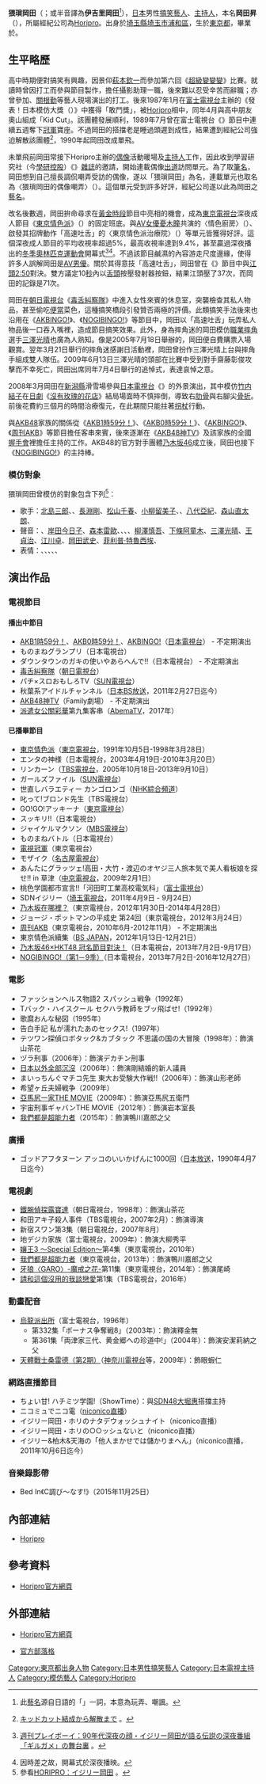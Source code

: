 {{藝人
|姓名 = 猥瑣岡田
|類型 = 男藝人
|圖片 =
|圖片尺寸 =
|圖片簡介 =
|本名 = 岡田 昇
|外文名 = イジリー岡田
|外文 = ja
|羅馬拼音 = Ijiri Okada
|英文名 =
|暱稱 =
|其他藝名 =
|國籍 = {{JPN}}
|出生日期 = {{birth date and age|1964|9|23}}
|出生地點 = {{JPN}}[[東京都|東京都]][[北區_(東京都)|北區]]
|逝世日期 =
|逝世地點 =
|職業 = [[搞笑藝人|搞笑藝人]]、[[主持人|主持人]]、[[演員|演員]]
|語言 = [[日語|日語]]
|教育程度 = {{link-ja|學校法人東放學園|学校法人東放学園|東放學園專門學校}}
|宗教信仰 =
|配偶 = 
|活躍年代 = 1987年迄今
|唱片公司 =
|經紀公司 = [[Horipro|Horipro]]
|網站 = http://www.horipro.co.jp/ijiriokada/
|相關團體 = {{link-ja|Ancon商事|アンコン商事}}
|獎項 =
}}

'''猥瑣岡田'''（{{jpn|j=イジリー岡田|hg=イジリーおかだ|rm=Ijirī Okada|f=y}}；或半音譯為'''伊吉里岡田'''<ref>此[[藝名|藝名]]源自日語的「{{lang|ja|イジリ}}」一詞，本意為玩弄、嘲諷。</ref>），[[日本|日本]]男性[[搞笑藝人|搞笑藝人]]、[[主持人|主持人]]，本名'''岡田昇'''（{{jp|j=岡田 昇|hg=おかだ のぼる|rm=Okada Noboru}}），所屬經紀公司為[[Horipro|Horipro]]。出身於[[埼玉縣|埼玉縣]][[埼玉市|埼玉市]][[浦和區|浦和區]]，生於[[東京都|東京都]]，畢業於{{link-ja|浦和實業學園中學高中|浦和実業学園中学校・高等学校|浦和實業學園高中}}。

== 生平略歷 ==
高中時期便對搞笑有興趣，因景仰[[萩本欽一|萩本欽一]]而參加第六回《[[超級變變變|超級變變變]]》比賽。就讀{{link-ja|學校法人東放學園|学校法人東放学園|東放學園專門學校}}時曾因打工而參與節目製作，擔任攝影助理一職，後來難以忍受辛苦而辭職；亦曾參加{{link-ja|小堺一機|小堺一機}}、[[關根勤|關根勤]]等藝人現場演出的打工。後來1987年1月在[[富士電視台|富士電視台]]主辦的《發表！日本模仿大獎（{{lang|ja|発表!日本ものまね大賞}}）》中獲得「敢鬥獎」，被[[Horipro|Horipro]]相中，同年4月與高中朋友奧山組成「Kid Cut」。該團體發展順利，1989年7月曾在富士電視台《{{link-ja|ParadiseGoGo!!|パラダイスGoGo!!}}》節目中連續五週奪下[[冠軍|冠軍]]寶座。不過岡田的搭擋老是睡過頭遲到成性，結果遭到經紀公司強迫解散該團體<ref>{{ja}}[http://www014.upp.so-net.ne.jp/nitosan/iromon3/019/kaisan.html キッドカット結成から解散まで] {{Wayback|url=http://www014.upp.so-net.ne.jp/nitosan/iromon3/019/kaisan.html |date=20210126151923 }}。</ref>，1990年起岡田改成單飛。

未單飛前岡田常接下Horipro主辦的[[日本偶像|偶像]]活動暖場及[[主持人|主持人]]工作，因此收到學習研究社（今[[學研控股|學研控股]]）《{{link-ja|Momoco|Momoco}}》[[雜誌|雜誌]]的邀請，開始連載偶像[[初演|出道]]訪問單元。為了取[[筆名|筆名]]，岡田想到自己擅長調侃嘲弄受訪的偶像，遂以「猥瑣岡田」為名，連載單元也取名為〈猥瑣岡田的偶像嘲弄〉（{{lang|ja|イジリー岡田のアイドルいじり}}）。這個單元受到許多好評，經紀公司遂以此為岡田之[[藝名|藝名]]。

改名後數週，岡田拚命尋求在[[黃金時段|黃金時段]]節目中亮相的機會，成為[[東京電視台|東京電視台]]深夜成人節目《[[東京情色派|東京情色派]]》（{{lang|ja|ギルガメッシュないと}}）的固定班底。與[[AV女優|AV女優]][[憂木瞳|憂木瞳]]共演的〈情色廚房〉（{{lang|ja|夜食バンザイ}}）、啟發其招牌動作「高速吐舌」的〈東京情色派治療院〉（{{lang|ja|ギルガメ治療院}}）等單元皆獲得好評。這個深夜成人節目的平均收視率超過5%，最高收視率達到9.4%，甚至贏過深夜播出的[[冬季奧林匹克運動會|冬季奧林匹克運動會]]開幕式<ref>{{ja}}[http://wpb.shueisha.co.jp/2011/02/09/2558/ 週刊プレイボーイ：90年代深夜の顔・イジリー岡田が語る伝説の深夜番組「ギルガメ」の舞台裏] {{Wayback|url=http://wpb.shueisha.co.jp/2011/02/09/2558/ |date=20170721050958 }}。</ref><ref>因時差之故，開幕式於深夜播映。</ref>。不過該節目鹹濕的內容游走尺度邊緣，使得許多人誤解岡田是[[AV男優|AV男優]]。關於其得意技「高速吐舌」，岡田曾在《{{link-ja|加油！小江Pin|がんばれ!エガちゃんピン}}》節目中與[[江頭2:50|江頭2:50]]對決。雙方議定10[[秒|秒]]內以[[舌頭|舌頭]]按壓發射器按鈕，結果江頭壓了37次，而岡田的記錄是71次。

岡田在[[朝日電視台|朝日電視台]]《[[毒舌糾察隊|毒舌糾察隊]]》中進入女性來賓的休息室，突襲檢查其私人物品，甚至偷吃[[便當|便當]]菜色，這種搞笑橋段引發贊否兩極的評價。此類搞笑手法後來也沿用在《[[AKBINGO!|AKBINGO!]]》、《[[NOGIBINGO!|NOGIBINGO!]]》等節目中，岡田以「高速吐舌」玩弄私人物品後一口吞入嘴裡，造成節目搞笑效果。此外，身為摔角迷的岡田模仿[[職業摔角|職業摔角]]選手[[三澤光晴|三澤光晴]]也廣為人熟知。像是2005年7月18日舉辦的{{link-ja|Pro-Wrestling Noah東京巨蛋大會|プロレスリング・ノア 東京ドーム大会}}，岡田便自費購票入場觀賞。翌年3月21日{{link-ja|全日本摔角|全日本プロレス}}舉行的摔角迷感謝日活動裡，岡田曾扮作三澤光晴上台與摔角手{{link-ja|小島聰|小島聡}}組成雙人隊伍。2009年6月13日三澤光晴的頭部在比賽中受到對手齋藤彰俊攻擊而不幸死亡，岡田出席同年7月4日舉行的追悼式，表達哀悼之意。

2008年3月岡田在[[新潟縣|新潟縣]]滑雪場參與[[日本電視台|日本電視台]]《{{link-ja|模仿Battle|ものまねバトル|模仿Battle47!一模一樣軍團大集合全新段子春祭}}》的外景演出，其中模仿[[竹内結子|竹内結子]]在[[日本电视剧|日劇]]《[[沒有玫瑰的花店|沒有玫瑰的花店]]》結局場面時不慎摔倒，導致右[[肋骨|肋骨]]與右腳尖[[骨折|骨折]]。前後花費約三個月的時間治療復元，在此期間只能拄著[[拐杖|拐杖]]行動。

與[[AKB48|AKB48]]家族的關係從《[[AKB1時59分！|AKB1時59分！]]》、《[[AKB0時59分！|AKB0時59分！]]》、《[[AKBINGO!|AKBINGO!]]》、《[[周刊AKB|周刊AKB]]》等節目擔任客串來賓，後來逐漸在《[[AKB48神TV|AKB48神TV]]》及該家族的全國[[握手會|握手會]]裡擔任主持的工作。AKB48的官方對手團體[[乃木坂46|乃木坂46]]成立後，岡田也接下《[[NOGIBINGO!|NOGIBINGO!]]》的主持棒。

=== 模仿對象 ===
猥瑣岡田曾模仿的對象包含下列<ref>參看{{ja}}[http://www.horipro.co.jp/ijiriokada/ HORIPRO：イジリー岡田] {{Wayback|url=http://www.horipro.co.jp/ijiriokada/ |date=20210116154037 }}。</ref>：
* 歌手：[[北島三郎|北島三郎]]、{{link-ja|佐藤宗幸|さとう宗幸}}、[[長淵剛|長淵剛]]、[[松山千春|松山千春]]、[[小柳留美子|小柳留美子]]、{{link-ja|泉谷茂|泉谷しげる}}、[[八代亞紀|八代亞紀]]、[[森山直太朗|森山直太朗]]、{{link-ja|堀江淳|堀江淳}}
* 聲音：{{link-ja|廣川太一郎|広川太一郎}}、[[岸田今日子|岸田今日子]]、[[森本雷歐|森本雷歐]]、{{link-ja|常田富士男|常田富士男}}、{{link-ja|古谷一行|古谷一行}}、{{link-ja|楠田枝里子|楠田枝里子}}、[[柳澤慎吾|柳澤慎吾]]、[[下條阿童木|下條阿童木]]、[[三澤光晴|三澤光晴]]、[[王貞治|王貞治]]、[[江川卓|江川卓]]、[[岡田武史|岡田武史]]、[[菲利普·特魯西埃|菲利普·特魯西埃]]、{{link-ja|小出義雄|小出義雄}}
* 表情：{{link-ja|名古屋章|名古屋章}}、{{link-ja|石立鐵男|石立鉄男}}、{{link-ja|坂上二郎|坂上二郎}}、{{link-ja|草野仁|草野仁}}、{{link-ja|渡邊篤史|渡辺篤史}}、{{link-ja|綾小路君麻呂|綾小路きみまろ}}

== 演出作品 ==
=== 電視節目 ===
==== 播出中節目 ====
* [[AKB1時59分！|AKB1時59分！]]、[[AKB0時59分！|AKB0時59分！]]、[[AKBINGO!|AKBINGO!]]（[[日本電視台|日本電視台]]） - 不定期演出
* ものまねグランプリ（日本電視台）
* ダウンタウンのガキの使いやあらへんで!!（日本電視台） - 不定期演出
* [[毒舌糾察隊|毒舌糾察隊]]（[[朝日電視台|朝日電視台]]）
* パチ×スロおもしろTV（[[SUN電視台|SUN電視台]]）
* 秋葉系アイドルチャンネル（[[日本BS放送|日本BS放送]]，2011年2月27日迄今）
* [[AKB48神TV|AKB48神TV]]（Family劇場） - 不定期演出
* [[派遣女公關彩華|派遣女公關彩華]]第九集客串（[[AbemaTV|AbemaTV]]，2017年）

==== 已播畢節目 ====
* [[東京情色派|東京情色派]]（[[東京電視台|東京電視台]]，1991年10月5日-1998年3月28日）
* エンタの神様（日本電視台，2003年4月19日-2010年3月20日）
* リンカーン（[[TBS電視台|TBS電視台]]，2005年10月18日-2013年9月10日）
* ガールズファイル（[[SUN電視台|SUN電視台]]）
* 世直しバラエティー カンゴロンゴ（[[NHK綜合頻道|NHK綜合頻道]]）
* 叱って!ブロンド先生（TBS電視台）
* GO!GO!アッキーナ（[[東京電視台|東京電視台]]）
* スッキリ!!（日本電視台）
* ジャイケルマクソン（[[MBS電視台|MBS電視台]]）
* ものまねバトル（日本電視台）
* [[電視冠軍|電視冠軍]]（東京電視台）
* モザイク（[[名古屋電視台|名古屋電視台]]）
* あんたにグラッツェ!高田・大竹・渡辺のオヤジ三人旅本気で美人看板娘を探せ!! in 草津（[[中京電視台|中京電視台]]，2009年2月1日）
* 桃色学園都市宣言!!「河田町工業高校電気科」（[[富士電視台|富士電視台]]）
* SDNイジリー（[[埼玉電視台|埼玉電視台]]，2011年4月9日 - 9月24日）
* [[乃木坂在哪裡？|乃木坂在哪裡？]]（東京電視台，2012年1月30日-2014年4月28日）
* ジョージ・ポットマンの平成史 第24回（東京電視台，2012年3月24日）
* [[周刊AKB|周刊AKB]]（東京電視台，2010年6月-2012年11月） - 不定期演出
* 東京情色派續集（[[BS_JAPAN|BS JAPAN]]，2012年1月13日-12月21日）
* [[乃木坂46×HKT48_冠名節目對決！|乃木坂46×HKT48 冠名節目對決！]]（日本電視台，2013年7月2日-9月17日）
* [[NOGIBINGO!|NOGIBINGO!（第1－9季）]]（日本電視台，2013年7月2日-2016年12月27日）

=== 電影 ===
* ファッションヘルス物語2 スパッシュ戦争（1992年）
* Tバック・ハイスクール セクハラ教師をブッ飛ばせ!（1992年）
* 歌麿おんな秘図（1995年）
* 告白手記 私が濡れたあのセックス!（1997年）
* テツワン探偵ロボタック&カブタック 不思議の国の大冒険（1998年）：飾演山茶花
* ヅラ刑事（2006年）：飾演デカチン刑事
* [[日本以外全部沉沒#電影版|日本以外全部沉沒]]（2006年）：飾演剛結婚的新人議員
* まいっちんぐマチコ先生 東大お受験大作戦!!（2006年）：飾演山形老師
* 希望ヶ丘夫婦戦争（2009年）
* [[亞馬尻一家|亞馬尻一家THE MOVIE]]（2009年）：飾演亞馬尻五衛門
* 宇宙刑事ギャバンTHE MOVIE（2012年）：飾演岩本室長
* [[我們都是超能力者#電影版|我們都是超能力者]]（2015年）：飾演鴨川嘉郎之父

=== 廣播 ===
* ゴッドアフタヌーン アッコのいいかげんに1000回（[[日本放送|日本放送]]，1990年4月7日迄今）

=== 電視劇 ===
* [[鐵腕偵探露寶達|鐵腕偵探露寶達]]（朝日電視台，1998年）：飾演山茶花
* 和田アキ子殺人事件（TBS電視台，2007年2月）：飾演導演
* 新宿スワン第3集（朝日電視台，2007年8月）
* 地デジカ家族（富士電視台，2009年）：飾演大柳秀平
* [[孃王#孃王~Special_Edition~|孃王3 〜Special Edition〜]]第4集（東京電視台，2010年）
* [[我們都是超能力者#電視劇出演列表|我們都是超能力者]]（東京電視台，2013年）：飾演鴨川嘉郎之父
* [[牙狼〈GARO〉-魔戒之花-|牙狼〈GARO〉-魔戒之花-]]第11集（東京電視台，2014年）：飾演尾崎
* [[請和這個沒用的我談戀愛#連續劇|請和這個沒用的我談戀愛]]第1集（TBS電視台，2016年）

=== 動畫配音 ===
* [[烏龍派出所#電視動畫|烏龍派出所]]（富士電視台，1996年）
** 第332集「ボーナス争奪戦8」（2003年）：飾演釋金無
** 第361集「両津家三代、黄金郷への珍道中!」（2004年）：飾演安潔莉納之父
* [[天体战士桑雷德#动画|天體戰士桑雷德（第2期）]]（[[神奈川電視台|神奈川電視台]]等，2009年）：飾眼蝦仁

=== 網路直播節目 ===
* ちょい甘! ハチミツ学園!（ShowTime）：與[[SDN48|SDN48]][[大堀惠|大堀惠]]搭擋主持
* ニコミュでニコ電（[[niconico動畫#niconico直播（ニコニコ生放送）|niconico直播]]）
* イジリー岡田・ホリの​ナタデウォッシュナイト（niconico直播）
* イジリー岡田・ホリの​○○ッシュないと（niconico直播）
* イジリー&柏木&天海の「他人まかせでは儲かりまへん」（niconico直播，2011年10月6日迄今）

=== 音樂錄影帶 ===
* Bed In《C調び～なす!》（2015年11月25日）

== 內部連結 ==
* [[Horipro|Horipro]]

== 參考資料 ==
* {{ja}}[http://www.horipro.co.jp/ijiriokada/ Horipro官方網頁] {{Wayback|url=http://www.horipro.co.jp/ijiriokada/ |date=20210116154037 }}
{{reflist}}

== 外部連結 ==
* {{ja}}[http://www.horipro.co.jp/ijiriokada/ Horipro官方網頁] {{Wayback|url=http://www.horipro.co.jp/ijiriokada/ |date=20210116154037 }}
* {{ja}}[http://ijilyrider.at.webry.info/ 官方部落格] {{Wayback|url=http://ijilyrider.at.webry.info/ |date=20190609144737 }}

{{DEFAULTSORT:Ijiri Okada}}
[[Category:東京都出身人物|Category:東京都出身人物]]
[[Category:日本男性搞笑藝人|Category:日本男性搞笑藝人]]
[[Category:日本電視主持人|Category:日本電視主持人]]
[[Category:模仿藝人|Category:模仿藝人]]
[[Category:Horipro|Category:Horipro]]